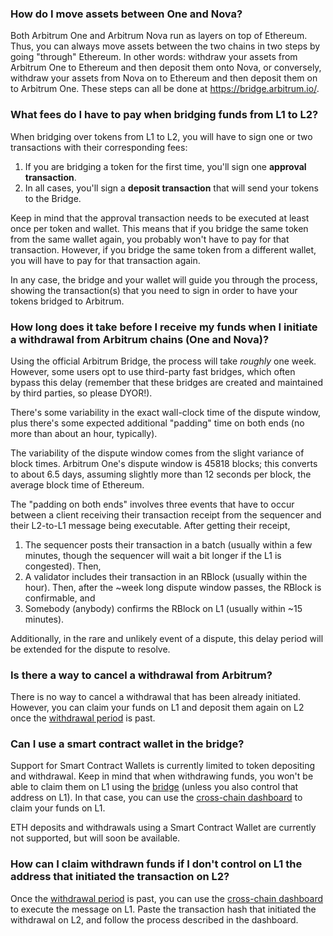### How do I move assets between One and Nova?
<p>
Both Arbitrum One and Arbitrum Nova run as layers on top of Ethereum. Thus, you can always move assets between the two chains in two steps by going "through" Ethereum. In other words: withdraw your assets from Arbitrum One to Ethereum and then deposit them onto Nova, or conversely, withdraw your assets from Nova on to Ethereum and then deposit them on to Arbitrum One. These steps can all be done at <a href="https://bridge.arbitrum.io/">https://bridge.arbitrum.io/</a>.
</p>

<p>

</p>


### What fees do I have to pay when bridging funds from L1 to L2?
<p>
When bridging over tokens from L1 to L2, you will have to sign one or two transactions with their corresponding fees:
</p>

<ol>
<li>If you are bridging a token for the first time, you'll sign one <strong>approval transaction</strong>.</li>
<li>In all cases, you'll sign a <strong>deposit transaction</strong> that will send your tokens to the Bridge.</li>
</ol>
<p>

</p>

<p>
Keep in mind that the approval transaction needs to be executed at least once per token and wallet. This means that if you bridge the same token from the same wallet again, you probably won't have to pay for that transaction. However, if you bridge the same token from a different wallet, you will have to pay for that transaction again.
</p>

<p>

</p>

<p>
In any case, the bridge and your wallet will guide you through the process, showing the transaction(s) that you need to sign in order to have your tokens bridged to Arbitrum.
</p>

<p>

</p>


### How long does it take before I receive my funds when I initiate a withdrawal from Arbitrum chains (One and Nova)?
<p>
Using the official Arbitrum Bridge, the process will take <em>roughly</em> one week. However, some users opt to use third-party fast bridges, which often bypass this delay (remember that these bridges are created and maintained by third parties, so please DYOR!).
</p>

<p>
There's some variability in the exact wall-clock time of the dispute window, plus there's some expected additional "padding" time on both ends (no more than about an hour, typically).
</p>

<p>
The variability of the dispute window comes from the slight variance of block times. Arbitrum One's dispute window is 45818 blocks; this converts to about 6.5 days, assuming slightly more than 12 seconds per block, the average block time of Ethereum.
</p>

<p>
The "padding on both ends" involves three events that have to occur between a client receiving their transaction receipt from the sequencer and their L2-to-L1 message being executable. After getting their receipt,
</p>

<ol>
<li>The sequencer posts their transaction in a batch (usually within a few minutes, though the sequencer will wait a bit longer if the L1 is congested). Then,</li>
<li>A validator includes their transaction in an RBlock (usually within the hour). Then, after the ~week long dispute window passes, the RBlock is confirmable, and</li>
<li>Somebody (anybody) confirms the RBlock on L1 (usually within ~15 minutes).</li>
</ol>
<p>
Additionally, in the rare and unlikely event of a dispute, this delay period will be extended for the dispute to resolve.
</p>


### Is there a way to cancel a withdrawal from Arbitrum?
<p>
There is no way to cancel a withdrawal that has been already initiated. However, you can claim your funds on L1 and deposit them again on L2 once the <a href="https://developer.arbitrum.io/learn-more/faq#why-was-one-week-chosen-for-arbitrum-ones-dispute-window">withdrawal period</a> is past.
</p>

<p>

</p>


### Can I use a smart contract wallet in the bridge?
<p>
Support for Smart Contract Wallets is currently limited to token depositing and withdrawal. Keep in mind that when withdrawing funds, you won't be able to claim them on L1 using the <a href="https://bridge.arbitrum.io/">bridge</a> (unless you also control that address on L1). In that case, you can use the <a href="https://retryable-dashboard.arbitrum.io/tx">cross-chain dashboard</a> to claim your funds on L1.
</p>

<p>
ETH deposits and withdrawals using a Smart Contract Wallet are currently not supported, but will soon be available.
</p>

<p>

</p>


### How can I claim withdrawn funds if I don't control on L1 the address that initiated the transaction on L2?
<p>
Once the <a href="https://developer.arbitrum.io/learn-more/faq#why-was-one-week-chosen-for-arbitrum-ones-dispute-window">withdrawal period</a> is past, you can use the <a href="https://retryable-dashboard.arbitrum.io/tx">cross-chain dashboard</a> to execute the message on L1. Paste the transaction hash that initiated the withdrawal on L2, and follow the process described in the dashboard.
</p>

<p>

</p>

